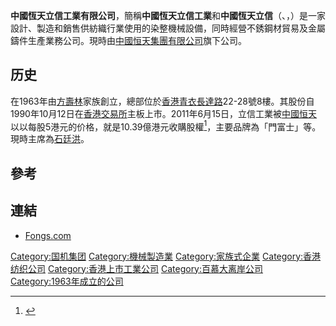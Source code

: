 {{primarysources|time=2018-05-17T13:54:49+00:00}}
'''中國恆天立信工業有限公司'''，簡稱'''中國恆天立信工業'''和'''中國恆天立信'''（'''{{lang-en|CHTC Fong's Industries Company Limited}}'''、'''{{lang-ja|シイ・エチ・テイ・シイ・フォンス・インダストリーズ}}'''，{{hkex|0641}}）是一家設計、製造和銷售供紡織行業使用的染整機械設備，同時經營不銹鋼材貿易及金屬鑄件生產業務公司。現時由[[中國恒天集團有限公司|中國恒天集團有限公司]]旗下公司。

==历史==
在1963年由[[方壽林|方壽林]]家族創立，總部位於[[香港|香港]][[青衣島|青衣]][[長達路|長達路]]22-28號8樓。其股份自1990年10月12日在[[香港交易所|香港交易所]]主板上市。2011年6月15日，立信工業被[[中國恒天|中國恒天]]以以每股5港元的价格，就是10.39億港元收購股權<ref>{{Cite web |url=http://www.sasac.gov.cn/n1180/n1226/n2410/n314334/13612390.html |title=中国恒天战略重组香港立信工业集团 时间：2011-06-20  文章来源：中国恒天集团公司 |accessdate=2011-12-12 |archive-date=2011-08-11 |archive-url=https://web.archive.org/web/20110811183057/http://www.sasac.gov.cn/n1180/n1226/n2410/n314334/13612390.html |dead-url=no }}</ref>，主要品牌為「門富士」等。現時主席為[[石廷洪|石廷洪]]。

==參考==
{{REFLIST}}

==連結==
*[http://www.fongs.com Fongs.com]{{Wayback|url=http://www.fongs.com/ |date=20200227173348 }}

[[Category:国机集团|Category:国机集团]]
[[Category:機械製造業|Category:機械製造業]]
[[Category:家族式企業|Category:家族式企業]]
[[Category:香港纺织公司|Category:香港纺织公司]]
[[Category:香港上市工業公司|Category:香港上市工業公司]]
[[Category:百慕大离岸公司|Category:百慕大离岸公司]]
[[Category:1963年成立的公司|Category:1963年成立的公司]]